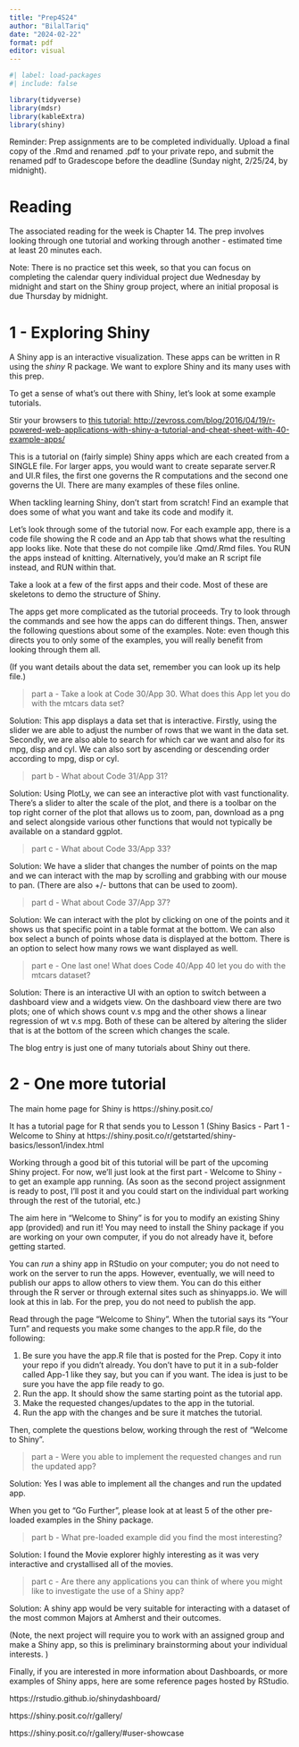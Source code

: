 ```yaml
---
title: "Prep4S24"
author: "BilalTariq"
date: "2024-02-22"
format: pdf
editor: visual
---
```


```r
#| label: load-packages
#| include: false

library(tidyverse)
library(mdsr)
library(kableExtra)
library(shiny)
```

Reminder: Prep assignments are to be completed individually. Upload a final copy of the .Rmd and renamed .pdf to your private repo, and submit the renamed pdf to Gradescope before the deadline (Sunday night, 2/25/24, by midnight).

# Reading

The associated reading for the week is Chapter 14. The prep involves looking through one tutorial and working through another - estimated time at least 20 minutes each.

Note: There is no practice set this week, so that you can focus on completing the calendar query individual project due Wednesday by midnight and start on the Shiny group project, where an initial proposal is due Thursday by midnight.

\newpage

# 1 - Exploring Shiny

A Shiny app is an interactive visualization. These apps can be written in R using the *shiny* R package. We want to explore Shiny and its many uses with this prep.

To get a sense of what’s out there with Shiny, let’s look at some example tutorials.

Stir your browsers to [this tutorial: http://zevross.com/blog/2016/04/19/r-powered-web-applications-with-shiny-a-tutorial-and-cheat-sheet-with-40-example-apps/](http://zevross.com/blog/2016/04/19/r-powered-web-applications-with-shiny-a-tutorial-and-cheat-sheet-with-40-example-apps/)

This is a tutorial on (fairly simple) Shiny apps which are each created from a SINGLE file. For larger apps, you would want to create separate server.R and UI.R files, the first one governs the R computations and the second one governs the UI. There are many examples of these files online.

When tackling learning Shiny, don’t start from scratch! Find an example that does some of what you want and take its code and modify it.

Let’s look through some of the tutorial now. For each example app, there is a code file showing the R code and an App tab that shows what the resulting app looks like. Note that these do not compile like .Qmd/.Rmd files. You RUN the apps instead of knitting. Alternatively, you’d make an R script file instead, and RUN within that.

Take a look at a few of the first apps and their code. Most of these are skeletons to demo the structure of Shiny.

The apps get more complicated as the tutorial proceeds. Try to look through the commands and see how the apps can do different things. Then, answer the following questions about some of the examples. Note: even though this directs you to only some of the examples, you will really benefit from looking through them all.

(If you want details about the data set, remember you can look up its help file.)

> part a - Take a look at Code 30/App 30. What does this App let you do with the mtcars data set?

Solution: This app displays a data set that is interactive. Firstly, using the slider we are able to adjust the number of rows that we want in the data set. Secondly, we are also able to search for which car we want and also for its mpg, disp and cyl. We can also sort by ascending or descending order according to mpg, disp or cyl.

> part b - What about Code 31/App 31?

Solution: Using PlotLy, we can see an interactive plot with vast functionality. There's a slider to alter the scale of the plot, and there is a toolbar on the top right corner of the plot that allows us to zoom, pan, download as a png and select alongside various other functions that would not typically be available on a standard ggplot.

> part c - What about Code 33/App 33?

Solution: We have a slider that changes the number of points on the map and we can interact with the map by scrolling and grabbing with our mouse to pan. (There are also +/- buttons that can be used to zoom).

> part d - What about Code 37/App 37?

Solution: We can interact with the plot by clicking on one of the points and it shows us that specific point in a table format at the bottom. We can also box select a bunch of points whose data is displayed at the bottom. There is an option to select how many rows we want displayed as well.

> part e - One last one! What does Code 40/App 40 let you do with the mtcars dataset?

Solution: There is an interactive UI with an option to switch between a dashboard view and a widgets view. On the dashboard view there are two plots; one of which shows count v.s mpg and the other shows a linear regression of wt v.s mpg. Both of these can be altered by altering the slider that is at the bottom of the screen which changes the scale.

The blog entry is just one of many tutorials about Shiny out there.

<!-- Remember to commit and push as you go! -->

\newpage

# 2 - One more tutorial

The main home page for Shiny is https://shiny.posit.co/

It has a tutorial page for R that sends you to Lesson 1 (Shiny Basics - Part 1 - Welcome to Shiny at https://shiny.posit.co/r/getstarted/shiny-basics/lesson1/index.html

Working through a good bit of this tutorial will be part of the upcoming Shiny project. For now, we'll just look at the first part - Welcome to Shiny - to get an example app running. (As soon as the second project assignment is ready to post, I'll post it and you could start on the individual part working through the rest of the tutorial, etc.)

The aim here in "Welcome to Shiny" is for you to modify an existing Shiny app (provided) and run it! You may need to install the Shiny package if you are working on your own computer, if you do not already have it, before getting started.

You can *run* a shiny app in RStudio on your computer; you do not need to work on the server to run the apps. However, eventually, we will need to publish our apps to allow others to view them. You can do this either through the R server or through external sites such as shinyapps.io. We will look at this in lab. For the prep, you do not need to publish the app.

Read through the page "Welcome to Shiny". When the tutorial says its "Your Turn" and requests you make some changes to the app.R file, do the following:

1.  Be sure you have the app.R file that is posted for the Prep. Copy it into your repo if you didn't already. You don't have to put it in a sub-folder called App-1 like they say, but you can if you want. The idea is just to be sure you have the app file ready to go.
2.  Run the app. It should show the same starting point as the tutorial app.
3.  Make the requested changes/updates to the app in the tutorial.
4.  Run the app with the changes and be sure it matches the tutorial.

Then, complete the questions below, working through the rest of "Welcome to Shiny".

> part a - Were you able to implement the requested changes and run the updated app?

Solution: Yes I was able to implement all the changes and run the updated app.

When you get to "Go Further", please look at at least 5 of the other pre-loaded examples in the Shiny package.

> part b - What pre-loaded example did you find the most interesting?

Solution: I found the Movie explorer highly interesting as it was very interactive and crystallised all of the movies.

> part c - Are there any applications you can think of where you might like to investigate the use of a Shiny app?

Solution: A shiny app would be very suitable for interacting with a dataset of the most common Majors at Amherst and their outcomes.

(Note, the next project will require you to work with an assigned group and make a Shiny app, so this is preliminary brainstorming about your individual interests. )

Finally, if you are interested in more information about Dashboards, or more examples of Shiny apps, here are some reference pages hosted by RStudio.

https://rstudio.github.io/shinydashboard/

https://shiny.posit.co/r/gallery/

https://shiny.posit.co/r/gallery/#user-showcase

```{=html}
<!--
Remember to do the final commit + push, this time including your renamed pdf, and upload to Gradescope.
-->
```
